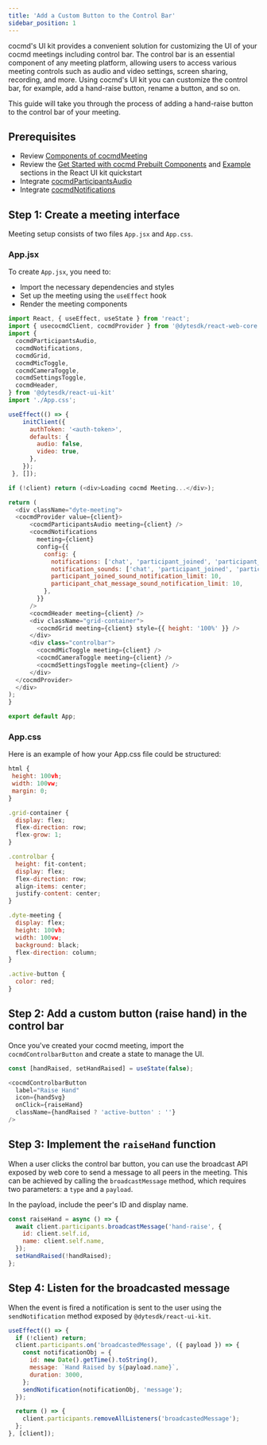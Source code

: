 ```yaml
---
title: 'Add a Custom Button to the Control Bar'
sidebar_position: 1
---
```


cocmd's UI kit provides a convenient solution for customizing the UI of your cocmd meetings including control bar. The control bar is an essential component of any meeting platform, allowing users to access various meeting controls such as audio and video settings, screen sharing, recording, and more. Using cocmd's UI kit you can customize the control bar, for example, add a hand-raise button, rename a button, and so on.

This guide will take you through the process of adding a hand-raise button to the control bar of your meeting.

## Prerequisites

- Review [Components of cocmdMeeting](/react-ui-kit#components-of-dytemeeting)
- Review the [Get Started with cocmd Prebuilt Components](/react-ui-kit/quickstart#step-2-get-started-with-dyte-prebuilt-components) and [Example](/react-ui-kit/quickstart#example-using-prebuilt-dytemeeting-component) sections in the React UI kit quickstart
- Integrate [cocmdParticipantsAudio](/react-ui-kit/basics/integrate#dyteparticipantsaudio)
- Integrate [cocmdNotifications](/react-ui-kit/basics/integrate#dytenotifications)

## Step 1: Create a meeting interface

Meeting setup consists of two files `App.jsx` and `App.css`.

### App.jsx

To create `App.jsx`, you need to:

- Import the necessary dependencies and styles
- Set up the meeting using the `useEffect` hook
- Render the meeting components

```js
import React, { useEffect, useState } from 'react';
import { usecocmdClient, cocmdProvider } from '@dytesdk/react-web-core';
import {
  cocmdParticipantsAudio,
  cocmdNotifications,
  cocmdGrid,
  cocmdMicToggle,
  cocmdCameraToggle,
  cocmdSettingsToggle,
  cocmdHeader,
} from '@dytesdk/react-ui-kit'
import './App.css';

useEffect(() => {
    initClient({
      authToken: '<auth-token>',
      defaults: {
        audio: false,
        video: true,
      },
    });
 }, []);

if (!client) return (<div>Loading cocmd Meeting...</div>);

return (
  <div className="dyte-meeting">
  <cocmdProvider value={client}>
      <cocmdParticipantsAudio meeting={client} />
      <cocmdNotifications
        meeting={client}
        config={{
          config: {
            notifications: ['chat', 'participant_joined', 'participant_left'],
            notification_sounds: ['chat', 'participant_joined', 'participant_left'],
            participant_joined_sound_notification_limit: 10,
            participant_chat_message_sound_notification_limit: 10,
          },
        }}
      />
      <cocmdHeader meeting={client} />
      <div className="grid-container">
        <cocmdGrid meeting={client} style={{ height: '100%' }} />
      </div>
      <div class="controlbar">
        <cocmdMicToggle meeting={client} />
        <cocmdCameraToggle meeting={client} />
        <cocmdSettingsToggle meeting={client} />
      </div>
  </cocmdProvider>
  </div>
);
}

export default App;
```

### App.css

Here is an example of how your App.css file could be structured:

```js
html {
 height: 100vh;
 width: 100vw;
 margin: 0;
}

.grid-container {
  display: flex;
  flex-direction: row;
  flex-grow: 1;
}

.controlbar {
  height: fit-content;
  display: flex;
  flex-direction: row;
  align-items: center;
  justify-content: center;
}

.dyte-meeting {
  display: flex;
  height: 100vh;
  width: 100vw;
  background: black;
  flex-direction: column;
}

.active-button {
  color: red;
}
```

## Step 2: Add a custom button (raise hand) in the control bar

Once you've created your cocmd meeting, import the `cocmdControlbarButton` and create a state to manage the UI.

```js
const [handRaised, setHandRaised] = useState(false);
```

```js
<cocmdControlbarButton
  label="Raise Hand"
  icon={handSvg}
  onClick={raiseHand}
  className={handRaised ? 'active-button' : ''}
/>
```

## Step 3: Implement the `raiseHand` function

When a user clicks the control bar button, you can use the broadcast API exposed by web core to send a message to all peers in the meeting. This can be achieved by calling the `broadcastMessage` method, which requires two parameters: a `type` and a `payload`.

In the payload, include the peer's ID and display name.

```js
const raiseHand = async () => {
  await client.participants.broadcastMessage('hand-raise', {
    id: client.self.id,
    name: client.self.name,
  });
  setHandRaised(!handRaised);
};
```

## Step 4: Listen for the broadcasted message

When the event is fired a notification is sent to the user using the `sendNotification` method exposed by `@dytesdk/react-ui-kit`.

```js
useEffect(() => {
  if (!client) return;
  client.participants.on('broadcastedMessage', ({ payload }) => {
    const notificationObj = {
      id: new Date().getTime().toString(),
      message: `Hand Raised by ${payload.name}`,
      duration: 3000,
    };
    sendNotification(notificationObj, 'message');
  });

  return () => {
    client.participants.removeAllListeners('broadcastedMessage');
  };
}, [client]);
```
